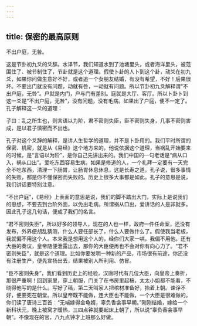 ```yaml
---
---
---
```

title: 保密的最高原则
---




不出户庭，无咎。

这是节卦初九爻的爻辞。水泽节，我们知道水到了池塘里头，或者海洋里头，被范围住了、被节制住了，节卦就是这个道理。假使卜卦的人卜到这个卦，动爻在初九爻，如果你问做生意好不好，或者追一个女朋友结婚，有没有希望，不好！后果很坏。不要出门就没有问题，动就有咎，一动就有问题。所以节卦初九爻解释谓“不出户庭，无咎”。户就是内门，户与门有差别。庭就是大厅、客厅。所以卜卦卜到这一爻是“不出户庭，无咎”，没有问题，没有毛病。如果出了户庭，便不一定了。孔子解释这一爻的道理：

子曰：乱之所生也，则言语以为阶，君不密则失臣，臣不密则失身，几事不密则害成，是以君子慎密而不出也。

孔子对这个爻辞的解释，是讲人生哲学的道理，并不是卜卦用的。我们平时所谓的保密、机密，就是从《易经》这个地方来的。他说依据这个道理，当祸乱开始要来的时候，是“言语以为阶”，是你自己先讲出来的。我们中国的一句老话是“病从口入，祸从口出”。爱吃东西容易生病。如果是修道的人，一个礼拜一定要有一天完全不吃东西，清理一下肠胃，让肠胃休息休息，这是长寿之道。孔子说，很多事情的失败，都是你不懂保密而失败的。历史上很多大事都是如此。孔子的意思是说，我们讲话要特别注意。

“不出户庭”，《易经》上表面的意思是说，我们的脚不踏出大门，实际上是说我们的思想，不要去到台阶外面，以免出毛病。所谓祸从口出，爱讲话的人是非就多。因此孔子这几句话，便成了我们的名言。

“君不密则失臣”，所以好多的领导人，现在的人也一样，政府一件任命案，还没有发布，外界便胡乱猜测，什么人要任部长了，什么人要做什么了。假使我当老板，我就偏不用这个人。本来我是想用这个人的，经你们大家一哄，我偏不用他。还有大臣的奏议，皇帝随便泄露出去，那你的大臣便再也不会对你有向心力了。“君不密则失臣”，就是这个道理。比如你要发明一种新的产品，市场很有前途，你还没有注册生产，便先宣扬出去，结果被别人所利用、仿冒。

“臣不密则失身”，我们看到历史上的经验，汉唐时代有几位大臣，向皇帝上奏折，那很严重啊！回到家里，穿上朝服，门关了在书房里起稿，太太小姐都不能看，不晓得他写的是什么。写好了稿，第二天叫家人把棺材准备好，抬着上朝。谏诤不好，便要死在朝堂。所以皇帝既不能做，连大臣也不能做，一个大臣是很难做的。你们读了唐诗三百首：“无端嫁得金龟婿，辜负香衾事早朝。”刚刚结婚，嫁给一个新科状元，晚上被窝才暖热，三四点钟就要起床上朝了，所以说“辜负香衾事早朝”。不像现在的官，八九点钟才上班那么好做。